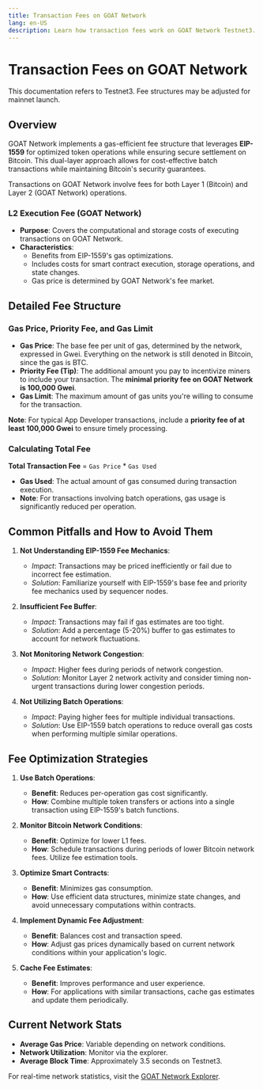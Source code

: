 ```yaml
---
title: Transaction Fees on GOAT Network
lang: en-US
description: Learn how transaction fees work on GOAT Network Testnet3.
---
```



# Transaction Fees on GOAT Network

<Callout type="warning">
  This documentation refers to Testnet3. Fee structures may be adjusted for mainnet launch.
</Callout>

## Overview

GOAT Network implements a gas-efficient fee structure that leverages **EIP-1559** for optimized token operations while ensuring secure settlement on Bitcoin. This dual-layer approach allows for cost-effective batch transactions while maintaining Bitcoin's security guarantees.

Transactions on GOAT Network involve fees for both Layer 1 (Bitcoin) and Layer 2 (GOAT Network) operations.

### L2 Execution Fee (GOAT Network)

- **Purpose**: Covers the computational and storage costs of executing transactions on GOAT Network.
- **Characteristics**:
  - Benefits from EIP-1559's gas optimizations.
  - Includes costs for smart contract execution, storage operations, and state changes.
  - Gas price is determined by GOAT Network's fee market.

## Detailed Fee Structure

### Gas Price, Priority Fee, and Gas Limit

- **Gas Price**: The base fee per unit of gas, determined by the network, expressed in Gwei. Everything on the network is still denoted in Bitcoin, since the gas is BTC. 
- **Priority Fee (Tip)**: The additional amount you pay to incentivize miners to include your transaction. The **minimal priority fee on GOAT Network is 100,000 Gwei**.
- **Gas Limit**: The maximum amount of gas units you're willing to consume for the transaction.

**Note**: For typical App Developer transactions, include a **priority fee of at least 100,000 Gwei** to ensure timely processing.

### Calculating Total Fee

**Total Transaction Fee** = `Gas Price` * `Gas Used`

- **Gas Used**: The actual amount of gas consumed during transaction execution.
- **Note**: For transactions involving batch operations, gas usage is significantly reduced per operation.

## Common Pitfalls and How to Avoid Them

1. **Not Understanding EIP-1559 Fee Mechanics**:
   - *Impact*: Transactions may be priced inefficiently or fail due to incorrect fee estimation.
   - *Solution*: Familiarize yourself with EIP-1559's base fee and priority fee mechanics used by sequencer nodes.

2. **Insufficient Fee Buffer**:
   - *Impact*: Transactions may fail if gas estimates are too tight.
   - *Solution*: Add a percentage (5-20%) buffer to gas estimates to account for network fluctuations.

3. **Not Monitoring Network Congestion**:
   - *Impact*: Higher fees during periods of network congestion.
   - *Solution*: Monitor Layer 2 network activity and consider timing non-urgent transactions during lower congestion periods.

4. **Not Utilizing Batch Operations**:
   - *Impact*: Paying higher fees for multiple individual transactions.
   - *Solution*: Use EIP-1559 batch operations to reduce overall gas costs when performing multiple similar operations.

## Fee Optimization Strategies

1. **Use Batch Operations**:
   - **Benefit**: Reduces per-operation gas cost significantly.
   - **How**: Combine multiple token transfers or actions into a single transaction using EIP-1559's batch functions.

2. **Monitor Bitcoin Network Conditions**:
   - **Benefit**: Optimize for lower L1 fees.
   - **How**: Schedule transactions during periods of lower Bitcoin network fees. Utilize fee estimation tools.

3. **Optimize Smart Contracts**:
   - **Benefit**: Minimizes gas consumption.
   - **How**: Use efficient data structures, minimize state changes, and avoid unnecessary computations within contracts.

4. **Implement Dynamic Fee Adjustment**:
   - **Benefit**: Balances cost and transaction speed.
   - **How**: Adjust gas prices dynamically based on current network conditions within your application's logic.

5. **Cache Fee Estimates**:
   - **Benefit**: Improves performance and user experience.
   - **How**: For applications with similar transactions, cache gas estimates and update them periodically.

## Current Network Stats

- **Average Gas Price**: Variable depending on network conditions.
- **Network Utilization**: Monitor via the explorer.
- **Average Block Time**: Approximately 3.5 seconds on Testnet3.

For real-time network statistics, visit the [GOAT Network Explorer](https://explorer.testnet3.goat.network).